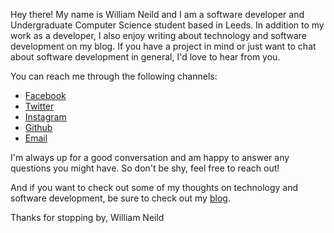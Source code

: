 
<Layout>

<Meta
    title="Contact"
    description="Hey, I'm a friendly person so if you have any questions about anything I've taked about on my posts or have any
questions about my projects, don't be affraid to drop me a message on one of my social media accounts"
/>
<PageHeader title="Contact" />

<PageContainer>

Hey there! My name is William Neild and I am a software developer and Undergraduate Computer Science student based in Leeds.
In addition to my work as a developer, I also enjoy writing about technology and software development on my blog.
If you have a project in mind or just want to chat about software development in general, I'd love to hear from you.

You can reach me through the following channels:
- [Facebook](https://www.facebook.com/profile.php?id=100009434476455)
- [Twitter](https://twitter.com/william_neild)
- [Instagram](https://www.instagram.com/wneild5)
- [Github](https://github.com/wsngamerz)
- [Email](mailto:william@williamneild.com)

I'm always up for a good conversation and am happy to answer any questions you might have. So don't be shy, feel free to reach out!

And if you want to check out some of my thoughts on technology and software development, be sure to check out my [blog](/blog).

Thanks for stopping by,
William Neild

</PageContainer>
</Layout>
